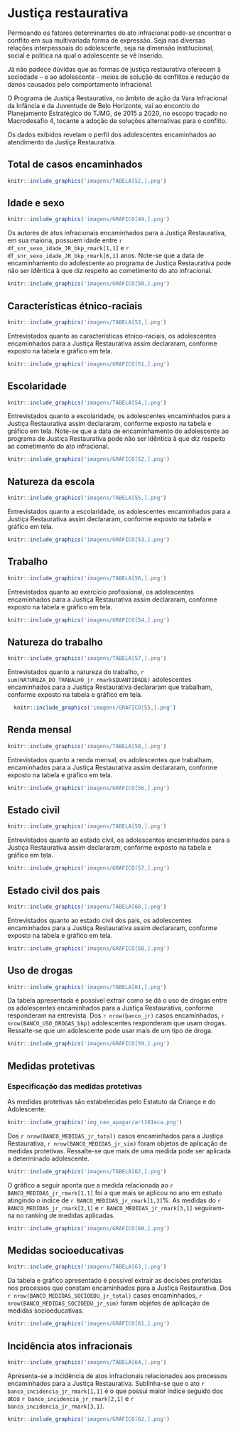 # Justiça restaurativa
\leavevmode
\newline

Permeando os fatores determinantes do ato infracional pode-se encontrar o conflito em sua multivariada forma de expressão. Seja nas diversas relações interpessoais do adolescente, seja na dimensão institucional, social e política na qual o adolescente se vê inserido.    

Já não padece dúvidas que as formas de justiça restaurativa oferecem à sociedade – e ao adolescente - meios de solução de conflitos e redução de danos causados pelo comportamento infracional.    

O Programa de Justiça Restaurativa, no âmbito de ação da Vara Infracional da Infância e da Juventude de Belo Horizonte, vai ao encontro do Planejamento Estratégico do TJMG, de 2015 a 2020, no escopo traçado no Macrodesafio 4, tocante a adoção de soluções alternativas para o conflito.     

Os dados exibidos revelam o perfil dos adolescentes encaminhados ao atendimento da Justiça Restaurativa.

\newpage

## Total de casos encaminhados
```r
knitr::include_graphics('imagens/TABELA[52,].png')
```

## Idade e sexo
```r
knitr::include_graphics('imagens/GRAFICO[49,].png')
```
Os autores de atos infracionais encaminhados para a Justiça Restaurativa, em sua maioria, possuem idade entre `r df_snr_sexo_idade_JR_bkp_rmark[1,1]` e `r df_snr_sexo_idade_JR_bkp_rmark[6,1]` anos. Note-se que a data de encaminhamento do adolescente ao programa de Justiça Restaurativa pode não ser idêntica à que diz respeito ao cometimento do ato infracional. 
```r
knitr::include_graphics('imagens/GRAFICO[50,].png')
```
\newpage

## Características étnico-raciais


```r
knitr::include_graphics('imagens/TABELA[53,].png')
```

Entrevistados quanto as características étnico-raciais, os adolescentes encaminhados para a Justiça Restaurativa assim declararam, conforme exposto na tabela e gráfico em tela.

\vspace{2cm}
```r
knitr::include_graphics('imagens/GRAFICO[51,].png')
```
\newpage

## Escolaridade



```r
knitr::include_graphics('imagens/TABELA[54,].png')
```

Entrevistados quanto a escolaridade, os adolescentes encaminhados para a Justiça Restaurativa assim declararam, conforme exposto na tabela e gráfico em tela. Note-se que a data de encaminhamento do adolescente ao programa de Justiça Restaurativa pode não ser idêntica à que diz respeito ao cometimento do ato infracional. 

```r
knitr::include_graphics('imagens/GRAFICO[52,].png')
```
\newpage

## Natureza da escola



```r
knitr::include_graphics('imagens/TABELA[55,].png')
```

Entrevistados quanto a escolaridade, os adolescentes encaminhados para a Justiça Restaurativa assim declararam, conforme exposto na tabela e gráfico em tela.

\vspace{2cm}
```r
knitr::include_graphics('imagens/GRAFICO[53,].png')
```
\newpage

## Trabalho



```r
knitr::include_graphics('imagens/TABELA[56,].png')
```

Entrevistados quanto ao exercício profissional, os adolescentes encaminhados para a Justiça Restaurativa assim declararam, conforme exposto na tabela e gráfico em tela.

\vspace{2cm}
```r
knitr::include_graphics('imagens/GRAFICO[54,].png')
```
\newpage

## Natureza do trabalho




```r
knitr::include_graphics('imagens/TABELA[57,].png')
```

Entrevistados quanto a natureza do trabalho, `r sum(NATUREZA_DO_TRABALHO_jr_rmark$QUANTIDADE)` adolescentes encaminhados para a Justiça Restaurativa declararam que trabalham, conforme exposto na tabela e gráfico em tela.

\vspace{2cm}
```r
  knitr::include_graphics('imagens/GRAFICO[55,].png')
```
\newpage

## Renda mensal




```r
knitr::include_graphics('imagens/TABELA[58,].png')
```

Entrevistados quanto a renda mensal, os adolescentes que trabalham, encaminhados para a Justiça Restaurativa assim declararam, conforme exposto na tabela e gráfico em tela.

\vspace{2cm}
```r
knitr::include_graphics('imagens/GRAFICO[56,].png')
```
\newpage

## Estado civil


```r
knitr::include_graphics('imagens/TABELA[59,].png')
```

Entrevistados quanto ao estado civil, os adolescentes encaminhados para a Justiça Restaurativa assim declararam, conforme exposto na tabela e gráfico em tela.

\vspace{2cm}
```r
knitr::include_graphics('imagens/GRAFICO[57,].png')
```
\newpage

## Estado civil dos pais



```r
knitr::include_graphics('imagens/TABELA[60,].png')
```

Entrevistados quanto ao estado civil dos pais, os adolescentes encaminhados para a Justiça Restaurativa assim declararam, conforme exposto na tabela e gráfico em tela.

\vspace{2cm}
```r
knitr::include_graphics('imagens/GRAFICO[58,].png')
```
\newpage

## Uso de drogas

```r
knitr::include_graphics('imagens/TABELA[61,].png')
```

Da tabela apresentada é possível extrair como se dá o uso de drogas entre os adolescentes encaminhados para a Justiça Restaurativa, conforme responderam na entrevista. Dos `r nrow(banco_jr)` casos encaminhados, `r nrow(BANCO_USO_DROGAS_bkp)` adolescentes responderam que usam drogas. Ressalte-se que um adolescente pode usar mais de um tipo de droga.

\vspace{2cm}
```r
knitr::include_graphics('imagens/GRAFICO[59,].png')
```
\newpage

## Medidas protetivas
### Especificação das medidas protetivas

As medidas protetivas são estabelecidas pelo Estatuto da Criança e do Adolescente:
\leavevmode
\newline
```r
knitr::include_graphics('img_nao_apagar/art101eca.png')
```

\leavevmode
\newline

Dos `r nrow(BANCO_MEDIDAS_jr_total)` casos encaminhados para a Justiça Restaurativa, `r nrow(BANCO_MEDIDAS_jr_sim)` foram objetos de aplicação de medidas protetivas. Ressalte-se que mais de uma medida pode ser aplicada a determinado adolescente.

\vspace{2cm}
```r
knitr::include_graphics('imagens/TABELA[62,].png')
```
\newpage

O gráfico a seguir aponta que a medida relacionada ao `r BANCO_MEDIDAS_jr_rmark[1,1]` foi a que mais se aplicou no ano em estudo atingindo o índice de `r BANCO_MEDIDAS_jr_rmark[1,3]`%. As medidas do `r BANCO_MEDIDAS_jr_rmark[2,1]` e `r BANCO_MEDIDAS_jr_rmark[3,1]` seguiram-na no ranking de medidas aplicadas.

\leavevmode
\newline
\vspace{2cm}
```r
knitr::include_graphics('imagens/GRAFICO[60,].png')
```
\newpage

## Medidas socioeducativas

```r
knitr::include_graphics('imagens/TABELA[63,].png')
```

Da tabela e gráfico apresentado é possível extrair as decisões proferidas nos processos que constam  encaminhados para a Justiça Restaurativa. Dos `r nrow(BANCO_MEDIDAS_SOCIOEDU_jr_total)` casos encaminhados, `r nrow(BANCO_MEDIDAS_SOCIOEDU_jr_sim)` foram objetos de aplicação de medidas socioeducativas.

\vspace{2cm}
```r
knitr::include_graphics('imagens/GRAFICO[61,].png')
```
\newpage

## Incidência atos infracionais

```r
knitr::include_graphics('imagens/TABELA[64,].png')
```

Apresenta-se a incidência de atos infracionais relacionados aos processos encaminhados para a Justiça Restaurativa. Sublinha-se que o ato `r banco_incidencia_jr_rmark[1,1]` é o que possui maior índice seguido dos atos `r banco_incidencia_jr_rmark[2,1]` e `r banco_incidencia_jr_rmark[3,1]`.

\vspace{2cm}
```r
knitr::include_graphics('imagens/GRAFICO[62,].png')
```
\newpage


